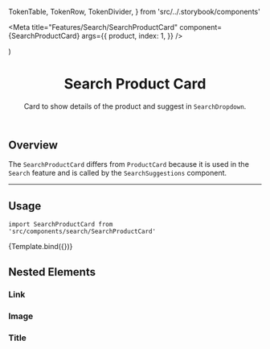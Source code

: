   TokenTable,
  TokenRow,
  TokenDivider,
} from 'src/../.storybook/components'


<Meta
  title="Features/Search/SearchProductCard"
  component={SearchProductCard}
  args={{
    product,
    index: 1,
  }}
/>

  <LocationProvider>
    <SearchInputProvider>
      <SearchProductCard {...args} />
    </SearchInputProvider>
  </LocationProvider>
)

<header>

# Search Product Card

Card to show details of the product and suggest in `SearchDropdown`.

</header>

## Overview

The `SearchProductCard` differs from `ProductCard` because it is used in the `Search` feature and is called by the `SearchSuggestions` component.

---

## Usage

`import SearchProductCard from 'src/components/search/SearchProductCard'`

<Canvas>
  <Story name="SearchProductCard">{Template.bind({})}</Story>
</Canvas>

<ArgsTable story="SearchProductCard" />

## Nested Elements

### Link

<TokenTable>
  <TokenRow
    token="--fs-suggestion-product-card-link-padding"
    value="var(--fs-spacing-1) var(--fs-spacing-3)"
  />
</TokenTable>

### Image

<TokenTable>
  <TokenRow
    token="--fs-suggestion-product-card-image-border-radius"
    value="var(--fs-border-radius)"
  />
  <TokenRow
    token="--fs-suggestion-product-card-image-margin-right"
    value="var(--fs-spacing-3)"
  />
  <TokenRow token="--fs-suggestion-product-card-image-height" value="3.5rem" />
</TokenTable>

### Title

<TokenTable>
  <TokenRow
    token="--fs-suggestion-product-card-title-margin-bottom"
    value="var(--fs-spacing-0)"
  />
  <TokenRow
    token="--fs-suggestion-product-card-title-line-height"
    value="1.2"
  />
  <TokenRow
    token="--fs-suggestion-product-card-title-color"
    value="var(--fs-color-text)"
    isColor
  />
</TokenTable>
